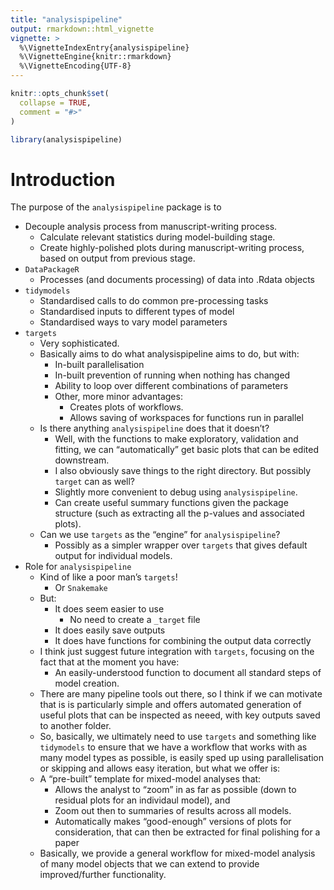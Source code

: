```yaml
---
title: "analysispipeline"
output: rmarkdown::html_vignette
vignette: >
  %\VignetteIndexEntry{analysispipeline}
  %\VignetteEngine{knitr::rmarkdown}
  %\VignetteEncoding{UTF-8}
---
```


```r
knitr::opts_chunk$set(
  collapse = TRUE,
  comment = "#>"
)
```

```r
library(analysispipeline)
```

# Introduction

The purpose of the `analysispipeline` package is to 

- Decouple analysis process from manuscript-writing process. 
  - Calculate relevant statistics during model-building stage. 
  - Create highly-polished plots during manuscript-writing process, based on output from previous stage. 
  
- `DataPackageR` 
  - Processes (and documents processing) of data into .Rdata objects
  
- `tidymodels`
  - Standardised calls to do common pre-processing tasks
  - Standardised inputs to different types of model
  - Standardised ways to vary model parameters

- `targets`
  - Very sophisticated. 
  - Basically aims to do what analysispipeline aims to do, but with:
    - In-built parallelisation 
    - In-built prevention of running when nothing has changed
    - Ability to loop over different combinations of parameters
    - Other, more minor advantages:
      - Creates plots of workflows. 
      - Allows saving of workspaces for functions run in parallel
  - Is there anything `analysispipeline` does that it doesn't?
    - Well, with the functions to make exploratory, validation and fitting, 
    we can "automatically" get basic plots that can be edited downstream. 
    - I also obviously save things to the right directory. But possibly `target` can as well?
    - Slightly more convenient to debug using `analysispipeline`. 
    - Can create useful summary functions given the package structure (such as extracting all the p-values and associated plots). 
  - Can we use `targets` as the "engine" for `analysispipeline`?
    - Possibly as a simpler wrapper over `targets` that gives default output for individual models. 
    
- Role for `analysispipeline`
  - Kind of like a poor man's `targets`!
    - Or `Snakemake`
  - But:
    - It does seem easier to use 
      - No need to create a `_target` file
    - It does easily save outputs
    - It does have functions for combining the output data correctly
  - I think just suggest future integration with `targets`, focusing on the fact that at the moment you have:
    - An easily-understood function to document all standard steps of model creation.
  - There are many pipeline tools out there, so I think if we can motivate that is is particularly simple and offers automated generation of useful plots that can be inspected as neeed, with key outputs saved to another folder. 
  - So, basically, we ultimately need to use `targets` and something like `tidymodels` to ensure that we have a workflow that works with as many model types as possible, is easily sped up using parallelisation or skipping and allows easy iteration, but what we offer is:
  - A "pre-built" template for mixed-model analyses that:
     - Allows the analyst to "zoom" in as far as possible (down to residual plots for an individaul model), and
     - Zoom out then to summaries of results across all models. 
     - Automatically makes "good-enough" versions of plots for consideration, that can then be extracted for final polishing for a paper
  - Basically, we provide a general workflow for mixed-model analysis of many model objects that we can extend to provide improved/further functionality. 

